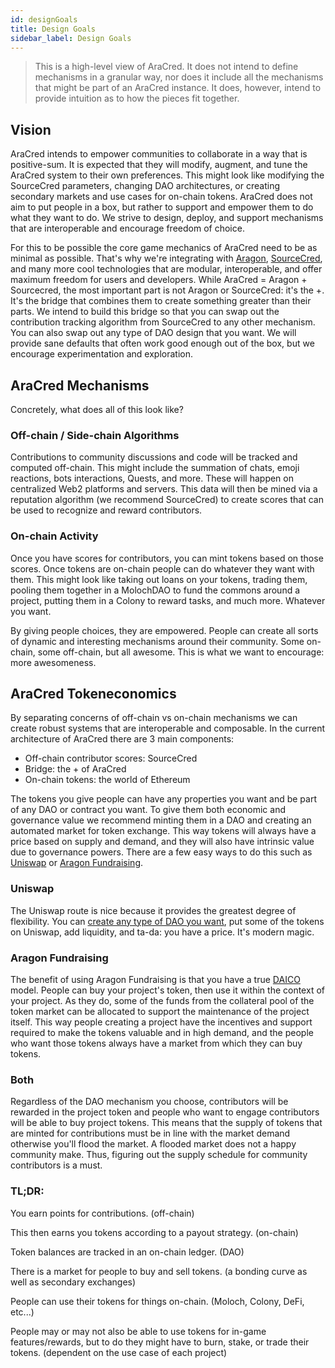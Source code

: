 ```yaml
---
id: designGoals
title: Design Goals
sidebar_label: Design Goals
---
```



> This is a high-level view of AraCred. It does not intend to define mechanisms in a granular way, nor does it include all the mechanisms that might be part of an AraCred instance. It does, however, intend to provide intuition as to how the pieces fit together. 

## Vision

AraCred intends to empower communities to collaborate in a way that is positive-sum. It is expected that they will modify, augment, and tune the AraCred system to their own preferences. This might look like modifying the SourceCred parameters, changing DAO architectures, or creating secondary markets and use cases for on-chain tokens. AraCred does not aim to put people in a box, but rather to support and empower them to do what they want to do. We strive to design, deploy, and support mechanisms that are interoperable and encourage freedom of choice.

For this to be possible the core game mechanics of AraCred need to be as minimal as possible. That's why we're integrating with [Aragon](https://aragon.org/), [SourceCred](https://sourcecred.io/), and many more cool technologies that are modular, interoperable, and offer maximum freedom for users and developers. While AraCred = Aragon + Sourcecred, the most important part is not Aragon or SourceCred: it's the +. It's the bridge that combines them to create something greater than their parts. We intend to build this bridge so that you can swap out the contribution tracking algorithm from SourceCred to any other mechanism. You can also swap out any type of DAO design that you want. We will provide sane defaults that often work good enough out of the box, but we encourage experimentation and exploration.

## AraCred Mechanisms

Concretely, what does all of this look like? 

### Off-chain / Side-chain Algorithms

Contributions to community discussions and code will be tracked and computed off-chain. This might include the summation of chats, emoji reactions, bots interactions, Quests, and more. These will happen on centralized Web2 platforms and servers. This data will then be mined via a reputation algorithm (we recommend SourceCred) to create scores that can be used to recognize and reward contributors. 

### On-chain Activity

Once you have scores for contributors, you can mint tokens based on those scores. Once tokens are on-chain people can do whatever they want with them. This might look like taking out loans on your tokens, trading them, pooling them together in a MolochDAO to fund the commons around a project, putting them in a Colony to reward tasks, and much more. Whatever you want.

By giving people choices, they are empowered. People can create all sorts of dynamic and interesting mechanisms around their community. Some on-chain, some off-chain, but all awesome. This is what we want to encourage: more awesomeness.

## AraCred Tokeneconomics

By separating concerns of off-chain vs on-chain mechanisms we can create robust systems that are interoperable and composable. In the current architecture of AraCred there are 3 main components:
- Off-chain contributor scores: SourceCred 
- Bridge: the + of AraCred 
- On-chain tokens: the world of Ethereum

The tokens you give people can have any properties you want and be part of any DAO or contract you want. To give them both economic and governance value we recommend minting them in a DAO and creating an automated market for token exchange. This way tokens will always have a price based on supply and demand, and they will also have intrinsic value due to governance powers. There are a few easy ways to do this such as [Uniswap](https://uniswap.exchange/) or [Aragon Fundraising](https://fundraising.aragon.black/).  

### Uniswap

The Uniswap route is nice because it provides the greatest degree of flexibility. You can [create any type of DAO you want](https://mainnet.aragon.org/#/create), put some of the tokens on Uniswap, add liquidity, and ta-da: you have a price. It's modern magic.

### Aragon Fundraising

The benefit of using Aragon Fundraising is that you have a true [DAICO](https://ethresear.ch/t/explanation-of-daicos/465) model. People can buy your project's token, then use it within the context of your project. As they do, some of the funds from the collateral pool of the token market can be allocated to support the maintenance of the project itself. This way people creating a project have the incentives and support required to make the tokens valuable and in high demand, and the people who want those tokens always have a market from which they can buy tokens. 

### Both

Regardless of the DAO mechanism you choose, contributors will be rewarded in the project token and people who want to engage contributors will be able to buy project tokens. This means that the supply of tokens that are minted for contributions must be in line with the market demand otherwise you'll flood the market. A flooded market does not a happy community make. Thus, figuring out the supply schedule for community contributors is a must. 

### TL;DR:

You earn points for contributions. (off-chain) 

This then earns you tokens according to a payout strategy. (on-chain) 

Token balances are tracked in an on-chain ledger. (DAO)

There is a market for people to buy and sell tokens. (a bonding curve as well as secondary exchanges) 

People can use their tokens for things on-chain. (Moloch, Colony, DeFi, etc...)

People may or may not also be able to use tokens for in-game features/rewards, but to do they might have to burn, stake, or trade their tokens. (dependent on the use case of each project)